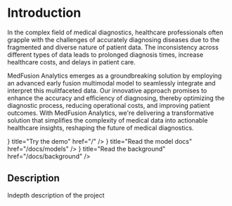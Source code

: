 
# Introduction

In the complex field of medical diagnostics, healthcare professionals often grapple with the challenges of accurately diagnosing diseases due to the fragmented and diverse nature of patient data. The inconsistency across different types of data leads to prolonged diagnosis times, increase healthcare costs, and delays in patient care.

MedFusion Analytics emerges as a groundbreaking solution by employing an advanced early fusion multimodal model to seamlessly integrate and interpret this mulitfaceted data. Our innovative approach promises to enhance the accuracy and efficiency of diagnosing, thereby optimizing the diagnostic process, reducing operational costs, and improving patient outcomes. With MedFusion Analytics, we're delivering a transformative solution that simplifies the complexity of medical data into actionable healthcare insights, reshaping the future of medical diagnostics.

<Cards>
  <Card icon={<ComponentIcon />} title="Try the demo" href="/" />
  <Card icon={<FileBoxIcon />} title="Read the model docs" href="/docs/models" />
  <Card icon={<InfoIcon />} title="Read the background" href="/docs/background" />
</Cards>

## Description

Indepth description of the project
